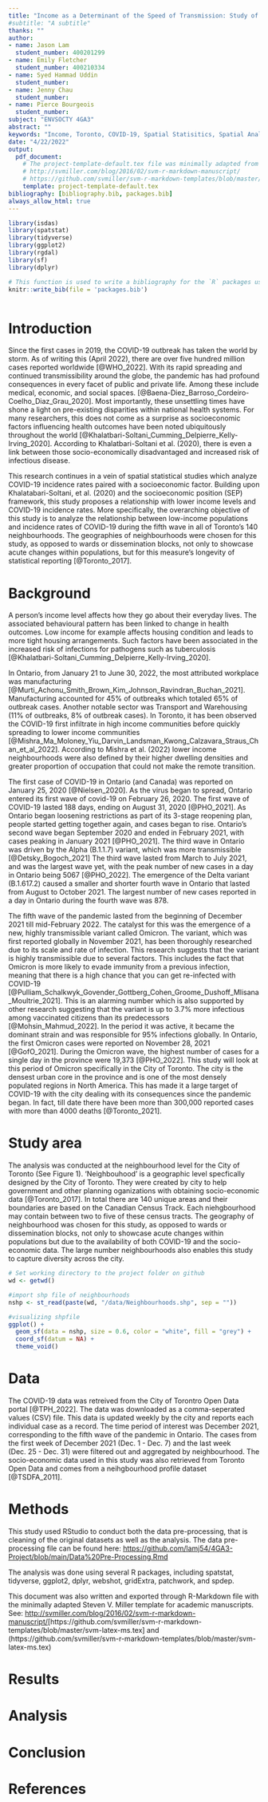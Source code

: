 ```yaml
---
title: "Income as a Determinant of the Speed of Transmission: Study of the Fifth Wave of SARS-CoV-2 in Toronto, Ontario"
#subtitle: "A subtitle"
thanks: ""
author:
- name: Jason Lam
  student_number: 400201299
- name: Emily Fletcher
  student_number: 400210334
- name: Syed Hammad Uddin
  student_number: 
- name: Jenny Chau
  student_number: 
- name: Pierce Bourgeois 
  student_number: 
subject: "ENVSOCTY 4GA3"
abstract: ""
keywords: "Income, Toronto, COVID-19, Spatial Statisitics, Spatial Analysis"
date: "4/22/2022"
output:
  pdf_document:
    # The project-template-default.tex file was minimally adapted from Steven V. Miller's template for academic manuscripts. See:
    # http://svmiller.com/blog/2016/02/svm-r-markdown-manuscript/
    # https://github.com/svmiller/svm-r-markdown-templates/blob/master/svm-latex-ms.tex
    template: project-template-default.tex
bibliography: [bibliography.bib, packages.bib]
always_allow_html: true
---
```


<!--Chunks of code can have names; the chunk option "include" controls whether the chunk and its output are printed in the final document-->
```r
library(isdas)
library(spatstat)
library(tidyverse)
library(ggplot2)
library(rgdal)
library(sf)
library(dplyr)
```

```r
# This function is used to write a bibliography for the `R` packages used in the paper
knitr::write_bib(file = 'packages.bib')
```

```r
```

<!--This create a page break, i.e., starts a new page-->
<!--\newpage-->

<!-- 
To cite references in your bibliography.bib file, use [@item] if you want it to be cited in brackets, or @item if you want it to be cited as Name (year). If you want to cite various items in brackets, separate them with semicolons [@item1; @item2]
-->


# Introduction
Since the first cases in 2019, the COVID-19 outbreak has taken the world by storm. As of writing this (April 2022), there are over five hundred million cases reported worldwide [@WHO_2022]. With its rapid spreading and continued transmissibility around the globe, the pandemic has had profound consequences in every facet of public and private life. Among these include medical, economic, and social spaces. [@Baena-Diez_Barroso_Cordeiro-Coelho_Diaz_Grau_2020].  Most importantly, these unsettling times have shone a light on pre-existing disparities within national health systems. For many researchers, this does not come as a surprise as socioeconomic factors influencing health outcomes have been noted ubiquitously throughout the world [@Khalatbari-Soltani_Cumming_Delpierre_Kelly-Irving_2020]. According to Khalatbari-Soltani et al. (2020), there is even a link between those socio-economically disadvantaged and increased risk of infectious disease. 

This research continues in a vein of spatial statistical studies which analyze COVID-19 incidence rates paired with a socioeconomic factor. Building upon Khalatabari-Soltani, et al. (2020) and the socioeconomic position (SEP) framework, this study proposes a relationship with lower income levels and COVID-19 incidence rates. More specifically, the overarching objective of this study is to analyze the relationship between low-income populations and incidence rates of COVID-19 during the fifth wave in all of Toronto’s 140 neighbourhoods. The geographies of neighbourhoods were chosen for this study, as opposed to wards or dissemination blocks, not only to showcase acute changes within populations, but for this measure’s longevity of statistical reporting [@Toronto_2017]. 

  
# Background

A person’s income level affects how they go about their everyday lives. The associated behavioural pattern has been linked to change in health outcomes. Low income for example affects housing condition and leads to more tight housing arrangements. Such factors have been associated in the increased risk of infections for pathogens such as tuberculosis [@Khalatbari-Soltani_Cumming_Delpierre_Kelly-Irving_2020]. 

In Ontario, from January 21 to June 30, 2022, the most attributed workplace was manufacturing [@Murti_Achonu_Smith_Brown_Kim_Johnson_Ravindran_Buchan_2021]. Manufacturing accounted for 45% of outbreaks which totaled 65% of outbreak cases. Another notable sector was Transport and Warehousing (11% of outbreaks, 8% of outbreak cases).  In Toronto, it has been observed the COVID-19 first infiltrate in high income communities before quickly spreading to lower income communities [@Mishra_Ma_Moloney_Yiu_Darvin_Landsman_Kwong_Calzavara_Straus_Chan_et_al_2022].  According to Mishra et al. (2022) lower income neighbourhoods were also defined by their higher dwelling densities and greater proportion of occupation that could not make the remote transition.  

The first case of COVID-19 in Ontario (and Canada) was reported on January 25, 2020 [@Nielsen_2020]. As the virus began to spread, Ontario entered its first wave of covid-19 on February 26, 2020. The first wave of COVID-19 lasted 188 days, ending on August 31, 2020 [@PHO_2021]. As Ontario began loosening restrictions as part of its 3-stage reopening plan, people started getting together again, and cases began to rise. Ontario’s second wave began September 2020 and ended in February 2021, with cases peaking in January 2021 [@PHO_2021]. The third wave in Ontario was driven by the Alpha (B.1.1.7) variant, which was more transmissible [@Detsky_Bogoch_2021] The third wave lasted from March to July 2021, and was the largest wave yet, with the peak number of new cases in a day in Ontario being 5067 [@PHO_2022]. The emergence of the Delta variant (B.1.617.2) caused a smaller and shorter fourth wave in Ontario that lasted from August to October 2021. The largest number of new cases reported in a day in Ontario during the fourth wave was 878.   

The fifth wave of the pandemic lasted from the beginning of December 2021 till mid-February 2022. The catalyst for this was the emergence of a new, highly transmissible variant called Omicron. The variant, which was first reported globally in November 2021, has been thoroughly researched due to its scale and rate of infection. This research suggests that the variant is highly transmissible due to several factors. This includes the fact that Omicron is more likely to evade immunity from a previous infection, meaning that there is a high chance that you can get re-infected with COVID-19 [@Pulliam_Schalkwyk_Govender_Gottberg_Cohen_Groome_Dushoff_Mlisana_Moultrie_2021]. This is an alarming number which is also supported by other research suggesting that the variant is up to 3.7% more infectious among vaccinated citizens than its predecessors [@Mohsin_Mahmud_2022]. In the period it was active, it became the dominant strain and was responsible for 95% infections globally. In Ontario, the first Omicron cases were reported on November 28, 2021 [@GofO_2021]. During the Omicron wave, the highest number of cases for a single day in the province were 19,373 [@PHO_2022]. This study will look at this period of Omicron specifically in the City of Toronto. The city is the densest urban core in the province and is one of the most densely populated regions in North America. This has made it a large target of COVID-19 with the city dealing with its consequences since the pandemic began. In fact, till date there have been more than 300,000 reported cases with more than 4000 deaths [@Toronto_2021]. 

# Study area

The analysis was conducted at the neighbourhood level for the City of Toronto (See Figure 1). 'Neighbouhood' is a geographic level specfically designed by the City of Toronto. They were created by city to help government and other planning oganizations with obtaining socio-economic data [@Toronto_2017]. In total there are 140 unique areas and their boundaries are based on the Canadian Census Track. Each niehgbourhood may contain between two to five of these census tracts. The geography of neighbourhood was chosen for this study, as opposed to wards or dissemination blocks, not only to showcase acute changes within populations but due to the availability of both COVID-19 and the socio-economic data. The large number neighbourhoods also enables this study to capture diversity across the city.


```r
# Set working directory to the project folder on github
wd <- getwd()

#import shp file of neighbourhoods
nshp <- st_read(paste(wd, "/data/Neighbourhoods.shp", sep = ""))
```

```r
#visualizing shpfile
ggplot() + 
  geom_sf(data = nshp, size = 0.6, color = "white", fill = "grey") + 
  coord_sf(datum = NA) + 
  theme_void()
```

# Data

The COVID-19 data was retreived from the City of Torontro Open Data portal [@TPH_2022]. The data was downloaded as a comma-seperated values (CSV) file. This data is updated weekly by the city and reports each individual case as a record. The time period of interest was December 2021, corresponding to the fifth wave of the pandemic in Ontario. The cases from the first week of December 2021 (Dec. 1 - Dec. 7) and the last week (Dec. 25 - Dec. 31) were filtered out and aggregated by neighbourhood. The socio-economic data used in this study was also retrieved from Toronto Open Data and comes from a neihgbourhood profile dataset [@TSDFA_2011].


# Methods

This study used RStudio to conduct both the data pre-processing, that is cleaning of the original datasets as well as the analysis. The data pre-processing file can be found here: [https://github.com/lamj54/4GA3-Project/blob/main/Data%20Pre-Processing.Rmd](https://github.com/lamj54/4GA3-Project/blob/main/Data%20Pre-Processing.Rmd) 

The analysis was done using several R packages, including spatstat, tidyverse, ggplot2, dplyr, webshot, gridExtra, patchwork, and spdep.

This document was also written and exported through R-Markdown file with the minimally adapted Steven V. Miller template for academic manuscripts. See: [http://svmiller.com/blog/2016/02/svm-r-markdown-manuscript/](http://svmiller.com/blog/2016/02/svm-r-markdown-manuscript/)[https://github.com/svmiller/svm-r-markdown-templates/blob/master/svm-latex-ms.tex] and (https://github.com/svmiller/svm-r-markdown-templates/blob/master/svm-latex-ms.tex)


# Results


# Analysis


# Conclusion


# References
